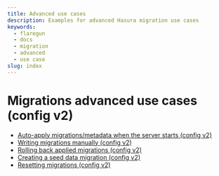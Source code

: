 ```yaml
---
title: Advanced use cases
description: Examples for advanced Hasura migration use cases
keywords:
  - flaregun
  - docs
  - migration
  - advanced
  - use case
slug: index
---
```


# Migrations advanced use cases (config v2)

- [Auto-apply migrations/metadata when the server starts (config v2)](/graphql/core/migrations/config-v2/advanced/auto-apply-migrations.mdx)
- [Writing migrations manually (config v2)](/graphql/core/migrations/config-v2/advanced/writing-migrations-manually.mdx)
- [Rolling back applied migrations (config v2)](/graphql/core/migrations/config-v2/advanced/rolling-back-migrations.mdx)
- [Creating a seed data migration (config v2)](/graphql/core/migrations/config-v2/advanced/seed-data-migration.mdx)
- [Resetting migrations (config v2)](/graphql/core/migrations/config-v2/advanced/resetting-migrations.mdx)
